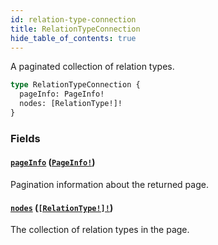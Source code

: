 ```yaml
---
id: relation-type-connection
title: RelationTypeConnection
hide_table_of_contents: true
---
```



A paginated collection of relation types.

```graphql
type RelationTypeConnection {
  pageInfo: PageInfo!
  nodes: [RelationType!]!
}
```


### Fields

#### [`pageInfo`](#) ([`PageInfo!`](/schema/objects/page-info))

Pagination information about the returned page.


#### [`nodes`](#) ([`[RelationType!]!`](/schema/objects/relation-type))

The collection of relation types in the page.




